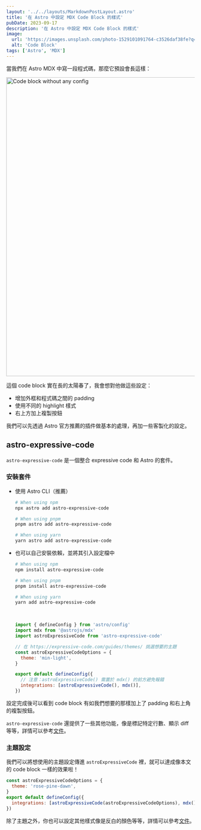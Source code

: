 ```yaml
---
layout: '../../layouts/MarkdownPostLayout.astro'
title: '在 Astro 中設定 MDX Code Block 的樣式'
pubDate: 2023-09-17
description: '在 Astro 中設定 MDX Code Block 的樣式'
image:
  url: 'https://images.unsplash.com/photo-1529101091764-c3526daf38fe?q=80&w=2233&auto=format&fit=crop&ixlib=rb-4.0.3&ixid=M3wxMjA3fDB8MHxwaG90by1wYWdlfHx8fGVufDB8fHx8fA%3D%3D'
  alt: 'Code Block'
tags: ['Astro', 'MDX']
---
```



當我們在 Astro MDX 中寫一段程式碼，那麼它預設會長這樣：

<Image src={astroCodeBlock1} width="800" alt="Code block without any config" />

這個 code block 實在長的太陽春了，我會想對他做這些設定：

- 增加外框和程式碼之間的 padding
- 使用不同的 highlight 樣式
- 右上方加上複製按鈕

我們可以先透過 Astro 官方推薦的插件做基本的處理，再加一些客製化的設定。

## astro-expressive-code

`astro-expressive-code` 是一個整合 expressive code 和 Astro 的套件。

### 安裝套件

- 使用 Astro CLI（推薦）

  ```bash
  # When using npm
  npx astro add astro-expressive-code

  # When using pnpm
  pnpm astro add astro-expressive-code

  # When using yarn
  yarn astro add astro-expressive-code
  ```

- 也可以自己安裝依賴，並將其引入設定檔中

  ```bash
  # When using npm
  npm install astro-expressive-code

  # When using pnpm
  pnpm install astro-expressive-code

  # When using yarn
  yarn add astro-expressive-code
  ```

  <br />

  ```js title="astro.config.mjs"
  import { defineConfig } from 'astro/config'
  import mdx from '@astrojs/mdx'
  import astroExpressiveCode from 'astro-expressive-code'

  // 在 https://expressive-code.com/guides/themes/ 挑選想要的主題
  const astroExpressiveCodeOptions = {
    theme: 'min-light',
  }

  export default defineConfig({
    // 注意：astroExpressiveCode() 需置於 mdx() 的前方避免報錯
    integrations: [astroExpressiveCode(), mdx()],
  })
  ```

設定完成後可以看到 code block 有如我們想要的那樣加上了 padding 和右上角的複製按鈕。

`astro-expressive-code` 還提供了一些其他功能，像是標記特定行數、顯示 diff 等等，詳情可以參考[文件](https://github.com/expressive-code/expressive-code/blob/main/packages/%40expressive-code/plugin-text-markers/README.md#usage-in-markdown--mdx-documents)。

### 主題設定

我們可以將想使用的主題設定傳進 `astroExpressiveCode` 裡，就可以達成像本文的 code block 一樣的效果啦！

```js title="astro.config.mjs"
const astroExpressiveCodeOptions = {
  theme: 'rose-pine-dawn',
}
export default defineConfig({
  integrations: [astroExpressiveCode(astroExpressiveCodeOptions), mdx()],
})
```

除了主題之外，你也可以設定其他樣式像是反白的顏色等等，詳情可以參考[文件](https://github.com/expressive-code/expressive-code/blob/main/packages/astro-expressive-code/README.md#configuration)。
